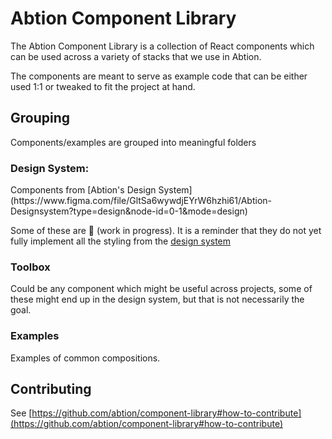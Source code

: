 
<Meta title="Introduction to the component library" />

<h1>Abtion Component Library</h1>

The Abtion Component Library is a collection of React components which can be used across a variety of stacks that we use in Abtion.

The components are meant to serve as example code that can be either used 1:1 or tweaked to fit the project at hand.

<h2>Grouping</h2>
Components/examples are grouped into meaningful folders

<h3>Design System:</h3>
Components from [Abtion's Design System](https://www.figma.com/file/GltSa6wywdjEYrW6hzhi61/Abtion-Designsystem?type=design&node-id=0-1&mode=design)

Some of these are 🚧 (work in progress). It is a reminder that they do not yet fully implement all the styling from the <a href="https://www.figma.com/file/GltSa6wywdjEYrW6hzhi61/Abtion-Designsystem?type=design&node-id=0-1&mode=design" target="_BLANK">design system</a>

<h3>Toolbox</h3>
Could be any component which might be useful across projects, some of these might
end up in the design system, but that is not necessarily the goal.

<h3>Examples</h3>
Examples of common compositions.

<h2>Contributing</h2>

See [https://github.com/abtion/component-library#how-to-contribute](https://github.com/abtion/component-library#how-to-contribute)
